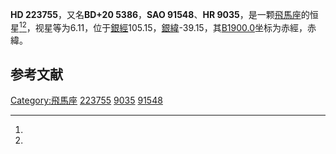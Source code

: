 {{Starbox begin
| name = HD 223755
}}
{{Starbox observe
| epoch = [[J2000.0|J2000.0]]
| constell = [[飛馬座|飛馬座]]<ref name=SIMBAD>{{cite web
 | url=http://simbad.u-strasbg.fr/simbad/sim-id?Ident=HR+9035
 | title =Pulsating variable Star
 | publisher=Centre de Données astronomiques de Strasbourg
 | work=SIMBAD
 | accessdate=2012-07-13}}</ref><ref name=DATA>{{cite web
 | url=http://vizier.u-strasbg.fr/viz-bin/VizieR-5?-out.add=.&-source=5050&-corr=PK=HR&-out.max=9999&HR=9035
 | title=VizieR Detailed Page
 | accessdate=2012-07-13
 | archive-date=2016-03-05
 | archive-url=https://web.archive.org/web/20160305021211/http://vizier.u-strasbg.fr/viz-bin/VizieR-5?-out.add=.&-source=5050&-corr=PK=HR&-out.max=9999&HR=9035
 | dead-url=no
 }}</ref>
| 星官 = 
| ra = {{RA|23|52|23.4}}<ref name=SIMBAD /><ref name=DATA />
| dec = {{DEC|+21|40|15}}<ref name=SIMBAD /><ref name=DATA />
| appmag_v = 6.11<ref name=SIMBAD /><ref name=DATA />
}}
{{Starbox character
| class = M2III<ref name=SIMBAD /><ref name=DATA />
| b-v = 1.59<ref name=SIMBAD /><ref name=DATA />
| u-b = 1.97<ref name=SIMBAD /><ref name=DATA />
| r-i = <ref name=SIMBAD /><ref name=DATA />
| variable = 
}}
{{Starbox astrometry
| radial_v = 1.97
| prop_mo_ra = -5
| parallax = 
| p_error = 
}}
{{Starbox catalog
| names =BD+20 5386，[[SAO星表|SAO]] 91548，[[HD星表|HD]] 223755，[[HR星表|HR]] 9035}}
{{Starbox reference |Simbad=HR+9035}}
{{Starbox end}}

'''HD 223755'''，又名'''BD+20 5386'''，'''SAO 91548'''、'''HR 9035'''，是一颗[[飛馬座|飛馬座]]的恒星<ref name=SIMBAD /><ref name=DATA />，视星等为6.11，位于[[銀道座標系|銀經]]105.15，[[銀道座標系|銀緯]]-39.15，其[[B1900.0|B1900.0]]坐标为赤經{{RA|23|47|18.7}}，赤緯{{DEC|+21|-39.15|54}}。

== 参考文献 ==
{{reflist}}

{{star-stub}}

[[Category:飛馬座|Category:飛馬座]]
[[Category:HD和HDE天體|223755]]
[[Category:HR天體|9035]]
[[Category:SAO天體|91548]]